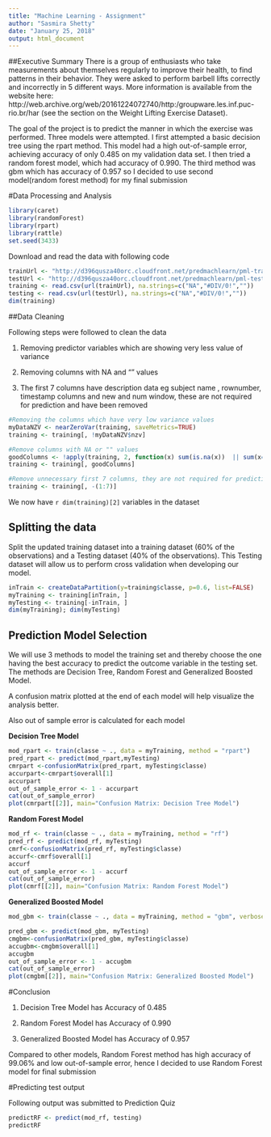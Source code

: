 ```yaml
---
title: "Machine Learning - Assignment"
author: "Sasmira Shetty"
date: "January 25, 2018"
output: html_document
---
```


##Executive Summary
There is a group of enthusiasts who take measurements about themselves regularly to improve their health, to find patterns in their behavior. They were asked to perform barbell lifts correctly and incorrectly in 5 different ways. More information is available from the website here: http://web.archive.org/web/20161224072740/http:/groupware.les.inf.puc-rio.br/har (see the section on the Weight Lifting Exercise Dataset).

The goal of the project is to predict the manner in which the exercise was performed. Three models were attempted. I first attempted a basic decision tree using the rpart method. This model had a high out-of-sample error, achieving accuracy of only 0.485 on my validation data set. I then tried a random forest model, which had accuracy of 0.990. The third method was gbm which has accuracy of 0.957
so I decided to use second model(random forest method) for my final submission


#Data Processing and Analysis

```r
library(caret)
library(randomForest)
library(rpart)
library(rattle)
set.seed(3433)
```

Download and read the data with following code
```r
trainUrl <- "http://d396qusza40orc.cloudfront.net/predmachlearn/pml-training.csv"
testUrl <- "http://d396qusza40orc.cloudfront.net/predmachlearn/pml-testing.csv"
training <- read.csv(url(trainUrl), na.strings=c("NA","#DIV/0!",""))
testing <- read.csv(url(testUrl), na.strings=c("NA","#DIV/0!",""))
dim(training)
```

##Data Cleaning

Following steps were followed to clean the data

1) Removing predictor variables which are showing very less value of variance

2) Removing columns with NA and "" values

3) The first 7 columns have description data eg subject name , rownumber, timestamp columns and new and num window, these are not required for prediction and have been removed

```r
#Removing the columns which have very low variance values
myDataNZV <- nearZeroVar(training, saveMetrics=TRUE)
training <- training[, !myDataNZV$nzv]

#Remove columns with NA or "" values
goodColumns <- !apply(training, 2, function(x) sum(is.na(x))  || sum(x==""))
training <- training[, goodColumns]

#Remove unnecessary first 7 columns, they are not required for prediction
training <- training[, -(1:7)]
```
We now have ``r dim(training)[2]`` variables in the dataset


## Splitting the data

Split the updated training dataset into a training dataset (60% of the observations) and a Testing dataset (40% of the observations). This Testing dataset will allow us to perform cross validation when developing our model.
```r
inTrain <- createDataPartition(y=training$classe, p=0.6, list=FALSE)
myTraining <- training[inTrain, ]
myTesting <- training[-inTrain, ]
dim(myTraining); dim(myTesting)
```


## Prediction Model Selection

We will use 3 methods to model the training set and thereby choose the one having the best accuracy to predict the outcome variable in the testing set. The methods are Decision Tree, Random Forest and Generalized Boosted Model.

A confusion matrix plotted at the end of each model will help visualize the analysis better.

Also out of sample error is calculated for each model



**Decision Tree Model**
```r
mod_rpart <- train(classe ~ ., data = myTraining, method = "rpart")
pred_rpart <- predict(mod_rpart,myTesting)
cmrpart <-confusionMatrix(pred_rpart, myTesting$classe)
accurpart<-cmrpart$overall[1]
accurpart
out_of_sample_error <- 1 - accurpart
cat(out_of_sample_error)
plot(cmrpart[[2]], main="Confusion Matrix: Decision Tree Model")
```



**Random Forest Model**
```r
mod_rf <- train(classe ~ ., data = myTraining, method = "rf")
pred_rf <- predict(mod_rf, myTesting)
cmrf<-confusionMatrix(pred_rf, myTesting$classe)
accurf<-cmrf$overall[1]
accurf
out_of_sample_error <- 1 - accurf
cat(out_of_sample_error)
plot(cmrf[[2]], main="Confusion Matrix: Random Forest Model")

```



**Generalized Boosted Model**
```r
mod_gbm <- train(classe ~ ., data = myTraining, method = "gbm", verbose=FALSE)
```
```r
pred_gbm <- predict(mod_gbm, myTesting)
cmgbm<-confusionMatrix(pred_gbm, myTesting$classe)
accugbm<-cmgbm$overall[1]
accugbm
out_of_sample_error <- 1 - accugbm
cat(out_of_sample_error)
plot(cmgbm[[2]], main="Confusion Matrix: Generalized Boosted Model")

```


#Conclusion
  

1) Decision Tree Model has Accuracy of 0.485

2) Random Forest Model has Accuracy of 0.990

3) Generalized Boosted Model has Accuracy of  0.957


Compared to other models, Random Forest method has high accuracy of 99.06% and low out-of-sample error, hence I decided to use Random Forest model for final submission



#Predicting test output

Following output was submitted to Prediction Quiz
```r
predictRF <- predict(mod_rf, testing)
predictRF
```